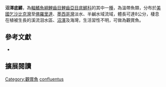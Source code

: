{{Speciesbox
| name = 沼澤底鱂
| image = 
| image_width = 200px
| image_caption = 
| status = LC
| status_system = IUCN3.1
| genus = Fundulus
| species = confluentus
| authority = Goode & Bean, 1879
| synonyms = *''Fundulus ocellaris'', Jordan & Gilbert, 1882
*''Fundulus chaplini'', Fowler, 1940
*''Fundulus bartrami'', Fowler, 1941
}}
'''沼澤底鱂'''，為[[輻鰭魚綱|輻鰭魚綱]][[鯉齒目|鯉齒目]][[鯉齒亞目|鯉齒亞目]][[底鱂科|底鱂科]]的其中一[[種|種]]，為溫帶魚類，分布於[[美國|美國]][[乞沙比克灣|乞沙比克灣]]至[[佛羅里達|佛羅里達]]、[[墨西哥灣|墨西哥灣]]淡水、半鹹水域流域，體長可達8公分，棲息在植被生長的溪流洄水區、[[沼澤|沼澤]]及海灣，生活習性不明，可做為觀賞魚。

== 參考文獻 ==
*{{FishBase_species|genus=Fundulus|species=confluentus|year=2014|month=10}}

== 擴展閱讀 ==
{{refbegin}}
{{wikispecies-inline|Fundulus confluentus}}
{{refend}}
{{Taxonbar|from=Q2097260}}

[[Category:觀賞魚|Category:觀賞魚]]
[[Category:底鱂屬|confluentus]]


{{魚類小作品}}